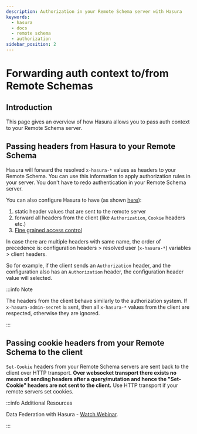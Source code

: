 ```yaml
---
description: Authorization in your Remote Schema server with Hasura
keywords:
  - hasura
  - docs
  - remote schema
  - authorization
sidebar_position: 2
---
```


# Forwarding auth context to/from Remote Schemas

## Introduction

This page gives an overview of how Hasura allows you to pass auth context to your Remote Schema server.

## Passing headers from Hasura to your Remote Schema

Hasura will forward the resolved `x-hasura-*` values as headers to your Remote Schema. You can use this information to apply authorization rules in your server. You don't have to redo authentication in your Remote Schema server.

You can also configure Hasura to have (as shown [here](/remote-schemas/adding-schema.mdx#merge-remote-schema)):

1. static header values that are sent to the remote server
2. forward all headers from the client (like `Authorization`, `Cookie` headers etc.)
3. [Fine grained access control](/remote-schemas/auth/remote-schema-permissions.mdx)

In case there are multiple headers with same name, the order of precedence is: configuration headers \> resolved user (`x-hasura-*`) variables \> client headers.

So for example, if the client sends an `Authorization` header, and the configuration also has an `Authorization` header, the configuration header value will selected.

:::info Note

The headers from the client behave similarly to the authorization system. If `x-hasura-admin-secret` is sent, then all `x-hasura-*` values from the client are respected, otherwise they are ignored.

:::

## Passing cookie headers from your Remote Schema to the client

`Set-Cookie` headers from your Remote Schema servers are sent back to the client over HTTP transport. **Over websocket transport there exists no means of sending headers after a query/mutation and hence the "Set-Cookie" headers are not sent to the client.** Use HTTP transport if your remote servers set cookies.

:::info Additional Resources

Data Federation with Hasura - [Watch Webinar](https://hasura.io/events/webinar/data-federation-hasura-graphql/?pg=docs&plcmt=body&cta=watch-webinar&tech=).

:::
